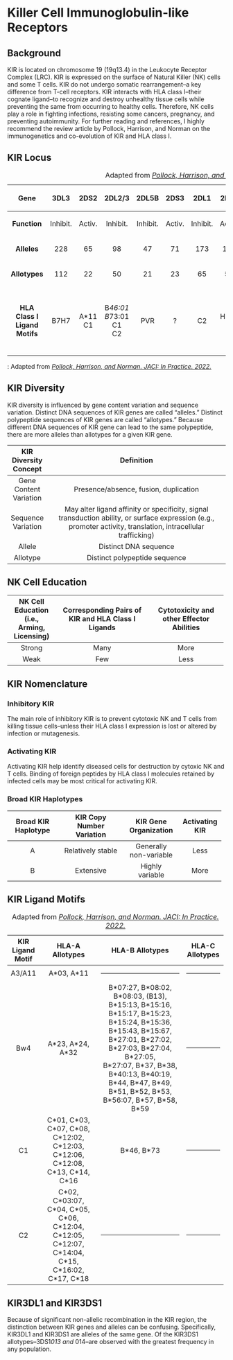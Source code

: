 # Killer Cell Immunoglobulin-like Receptors {.unnumbered}

## Background

KIR is located on chromosome 19 (19q13.4) in the Leukocyte Receptor Complex (LRC). KIR is expressed on the surface of Natural Killer (NK) cells and some T cells. KIR do not undergo somatic rearrangement--a key difference from T-cell receptors. KIR interacts with HLA class I--their cognate ligand--to recognize and destroy unhealthy tissue cells while preventing the same from occurring to healthy cells. Therefore, NK cells play a role in fighting infections, resisting some cancers, pregnancy, and preventing autoimmunity. For further reading and references, I highly recommend the review article by Pollock, Harrison, and Norman on the immunogenetics and co-evolution of KIR and HLA class I.

## KIR Locus

<table>
<caption>Adapted from <a href="https://doi.org/10.1016/j.jaip.2022.04.036"><em>Pollock, Harrison, and Norman. JACI: In Practice. 2022.</em></a></caption>
<colgroup>
<col style="width: 10%" />
<col style="width: 10%" />
<col style="width: 10%" />
<col style="width: 10%" />
<col style="width: 10%" />
<col style="width: 10%" />
<col style="width: 10%" />
<col style="width: 10%" />
<col style="width: 10%" />
<col style="width: 10%" />
<col style="width: 10%" />
<col style="width: 10%" />
<col style="width: 10%" />
<col style="width: 10%" />
<col style="width: 10%" />
</colgroup>
<thead>
<tr class="header">
<th style="text-align: center;"><p><strong>Gene</strong></p></th>
<th style="text-align: center;"><p><strong>3DL3</strong></p></th>
<th style="text-align: center;"><p><strong>2DS2</strong></p></th>
<th style="text-align: center;"><p><strong>2DL2/3</strong></p></th>
<th style="text-align: center;"><p><strong>2DL5B</strong></p></th>
<th style="text-align: center;"><p><strong>2DS3</strong></p></th>
<th style="text-align: center;"><p><strong>2DL1</strong></p></th>
<th style="text-align: center;"><p><strong>2DL4</strong></p></th>
<th style="text-align: center;"><p><strong>3DL1</strong></p></th>
<th style="text-align: center;"><p><strong>3DS1</strong></p></th>
<th style="text-align: center;"><p><strong>2DL5A</strong></p></th>
<th style="text-align: center;"><p><strong>2DS5</strong></p></th>
<th style="text-align: center;"><p><strong>2DS4</strong></p></th>
<th style="text-align: center;"><p><strong>2DS1</strong></p></th>
<th style="text-align: center;"><p><strong>3DL2</strong></p></th>
</tr>
</thead>
<tbody>
<tr class="odd">
<td style="text-align: center;"><p><strong>Function</strong></p></td>
<td style="text-align: center;"><p>Inhibit.</p></td>
<td style="text-align: center;"><p>Activ.</p></td>
<td style="text-align: center;"><p>Inhibit.</p></td>
<td style="text-align: center;"><p>Inhibit.</p></td>
<td style="text-align: center;"><p>Activ.</p></td>
<td style="text-align: center;"><p>Inhibit.</p></td>
<td style="text-align: center;"><p>Activ.</p></td>
<td style="text-align: center;"><p>Inhibit.</p></td>
<td style="text-align: center;"><p>Activ.</p></td>
<td style="text-align: center;"><p>Inhibit.</p></td>
<td style="text-align: center;"><p>Activ.</p></td>
<td style="text-align: center;"><p>Activ.</p></td>
<td style="text-align: center;"><p>Activ.</p></td>
<td style="text-align: center;"><p>Inhibit.</p></td>
</tr>
<tr class="even">
<td style="text-align: center;"><p><strong>Alleles</strong></p></td>
<td style="text-align: center;"><p>228</p></td>
<td style="text-align: center;"><p>65</p></td>
<td style="text-align: center;"><p>98</p></td>
<td style="text-align: center;"><p>47</p></td>
<td style="text-align: center;"><p>71</p></td>
<td style="text-align: center;"><p>173</p></td>
<td style="text-align: center;"><p>112</p></td>
<td style="text-align: center;"><p>184</p></td>
<td style="text-align: center;"><p>39</p></td>
<td style="text-align: center;"><p>44</p></td>
<td style="text-align: center;"><p>88</p></td>
<td style="text-align: center;"><p>39</p></td>
<td style="text-align: center;"><p>33</p></td>
<td style="text-align: center;"><p>166</p></td>
</tr>
<tr class="odd">
<td style="text-align: center;"><p><strong>Allotypes</strong></p></td>
<td style="text-align: center;"><p>112</p></td>
<td style="text-align: center;"><p>22</p></td>
<td style="text-align: center;"><p>50</p></td>
<td style="text-align: center;"><p>21</p></td>
<td style="text-align: center;"><p>23</p></td>
<td style="text-align: center;"><p>65</p></td>
<td style="text-align: center;"><p>58</p></td>
<td style="text-align: center;"><p>92</p></td>
<td style="text-align: center;"><p>22</p></td>
<td style="text-align: center;"><p>19</p></td>
<td style="text-align: center;"><p>38</p></td>
<td style="text-align: center;"><p>20</p></td>
<td style="text-align: center;"><p>12</p></td>
<td style="text-align: center;"><p>115</p></td>
</tr>
<tr class="even">
<td style="text-align: center;"><p><strong>HLA<br />
Class I Ligand Motifs</strong></p></td>
<td style="text-align: center;"><p>B7H7</p></td>
<td style="text-align: center;"><p>A*11<br />
C1</p></td>
<td style="text-align: center;"><p>B*46:01<br />
B*73:01<br />
C1<br />
C2</p></td>
<td style="text-align: center;"><p>PVR</p></td>
<td style="text-align: center;"><p>?</p></td>
<td style="text-align: center;"><p>C2</p></td>
<td style="text-align: center;"><p>HLA-G</p></td>
<td style="text-align: center;"><p>Bw4+<br />
HLA-A and Bw4+ HLA-B</p></td>
<td style="text-align: center;"><p>Bw4+<br />
HLA-B and<br />
HLA-F</p></td>
<td style="text-align: center;"><p>PVR</p></td>
<td style="text-align: center;"><p>C2</p></td>
<td style="text-align: center;"><p>A*11<br />
HLA-C</p></td>
<td style="text-align: center;"><p>C2</p></td>
<td style="text-align: center;"><p>A*3<br />
A*11</p></td>
</tr>
</tbody>
</table>

: Adapted from [*Pollock, Harrison, and Norman. JACI: In Practice. 2022.*](https://doi.org/10.1016/j.jaip.2022.04.036)

## KIR Diversity

KIR diversity is influenced by gene content variation and sequence variation. Distinct DNA sequences of KIR genes are called "alleles." Distinct polypeptide sequences of KIR genes are called "allotypes." Because different DNA sequences of KIR gene can lead to the same polypeptide, there are more alleles than allotypes for a given KIR gene.

+------------------------+----------------------------------------------------------------------------------------------------------------------------------------------------------------+
| KIR Diversity Concept  | Definition                                                                                                                                                     |
+:======================:+:==============================================================================================================================================================:+
| Gene Content Variation | Presence/absence, fusion, duplication                                                                                                                          |
+------------------------+----------------------------------------------------------------------------------------------------------------------------------------------------------------+
| Sequence Variation     | May alter ligand affinity or specificity, signal transduction ability, or surface expression (e.g., promoter activity, translation, intracellular trafficking) |
+------------------------+----------------------------------------------------------------------------------------------------------------------------------------------------------------+
| Allele                 | Distinct DNA sequence                                                                                                                                          |
+------------------------+----------------------------------------------------------------------------------------------------------------------------------------------------------------+
| Allotype               | Distinct polypeptide sequence                                                                                                                                  |
+------------------------+----------------------------------------------------------------------------------------------------------------------------------------------------------------+

## NK Cell Education

+---------------------------+----------------------------------------------------+-------------------------------------------+
| NK Cell Education\        | Corresponding Pairs of KIR and HLA Class I Ligands | Cytotoxicity and other Effector Abilities |
| (i.e., Arming, Licensing) |                                                    |                                           |
+:=========================:+:==================================================:+:=========================================:+
| Strong                    | Many                                               | More                                      |
+---------------------------+----------------------------------------------------+-------------------------------------------+
| Weak                      | Few                                                | Less                                      |
+---------------------------+----------------------------------------------------+-------------------------------------------+

## KIR Nomenclature

### Inhibitory KIR

The main role of inhibitory KIR is to prevent cytotoxic NK and T cells from killing tissue cells--unless their HLA class I expression is lost or altered by infection or mutagenesis.

### Activating KIR

Activating KIR help identify diseased cells for destruction by cytoxic NK and T cells. Binding of foreign peptides by HLA class I molecules retained by infected cells may be most critical for activating KIR.

### Broad KIR Haplotypes

+---------------------+---------------------------+-----------------------+----------------+
| Broad KIR Haplotype | KIR Copy Number Variation | KIR Gene Organization | Activating KIR |
+:===================:+:=========================:+:=====================:+:==============:+
| A                   | Relatively stable         | Generally\            | Less           |
|                     |                           | non-variable          |                |
+---------------------+---------------------------+-----------------------+----------------+
| B                   | Extensive                 | Highly variable       | More           |
+---------------------+---------------------------+-----------------------+----------------+

## KIR Ligand Motifs

+------------------+-------------------------------------------------------------------------------------------------------------+-------------------------------------------------------------------------------------------------------------------------------------------------------------------------+--------------------------------------------------------------------------+
| KIR Ligand Motif | HLA-A Allotypes                                                                                             | HLA-B Allotypes                                                                                                                                                         | HLA-C Allotypes                                                          |
+:================:+:===========================================================================================================:+:=======================================================================================================================================================================:+:========================================================================:+
| A3/A11           | A\*03, A\*11                                                                                                | ------------------------------------------------------------------------                                                                                                | ------------------------------------------------------------------------ |
+------------------+-------------------------------------------------------------------------------------------------------------+-------------------------------------------------------------------------------------------------------------------------------------------------------------------------+--------------------------------------------------------------------------+
| Bw4              | A\*23, A\*24, A\*32                                                                                         | B\*07:27, B\*08:02, B\*08:03, (B13), B\*15:13, B\*15:16, B\*15:17, B\*15:23, B\*15:24, B\*15:36, B\*15:43, B\*15:67, B\*27:01, B\*27:02, B\*27:03, B\*27:04, B\*27:05,\ | ------------------------------------------------------------------------ |
|                  |                                                                                                             | B\*27:07, B\*37, B\*38, B\*40:13, B\*40:19, B\*44, B\*47, B\*49, B\*51, B\*52, B\*53, B\*56:07, B\*57, B\*58, B\*59                                                     |                                                                          |
+------------------+-------------------------------------------------------------------------------------------------------------+-------------------------------------------------------------------------------------------------------------------------------------------------------------------------+--------------------------------------------------------------------------+
| C1               | C\*01, C\*03, C\*07, C\*08, C\*12:02, C\*12:03, C\*12:06, C\*12:08, C\*13, C\*14, C\*16                     | B\*46, B\*73                                                                                                                                                            | ------------------------------------------------------------------------ |
+------------------+-------------------------------------------------------------------------------------------------------------+-------------------------------------------------------------------------------------------------------------------------------------------------------------------------+--------------------------------------------------------------------------+
| C2               | C\*02, C\*03:07, C\*04, C\*05, C\*06, C\*12:04, C\*12:05, C\*12:07, C\*14:04, C\*15, C\*16:02, C\*17, C\*18 | ------------------------------------------------------------------------                                                                                                | ------------------------------------------------------------------------ |
+------------------+-------------------------------------------------------------------------------------------------------------+-------------------------------------------------------------------------------------------------------------------------------------------------------------------------+--------------------------------------------------------------------------+

: Adapted from [*Pollock, Harrison, and Norman. JACI: In Practice. 2022.*](https://rstudio.tbilab.org/s/062495e2502154914bf19/?launcher=1#0)

## KIR3DL1 and KIR3DS1

Because of significant non-allelic recombination in the KIR region, the distinction between KIR genes and alleles can be confusing. Specifically, KIR3DL1 and KIR3DS1 are alleles of the same gene. Of the KIR3DS1 allotypes--3DS1*013 and* 014--are observed with the greatest frequency in any population.